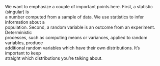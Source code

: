 | We want to emphasize a couple of important points here. First, a statistic (singular) is
| a number computed from a sample of data. We use statistics to infer information about a
| population. Second, a random variable is an outcome from an experiment. Deterministic
| processes, such as computing means or variances, applied to random variables, produce
| additional random variables which have their own distributions. It's important to keep
| straight which distributions you're talking about.
